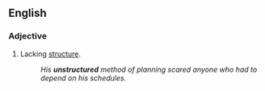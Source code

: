 ==English==

===Adjective===
{{en-adj}}

# Lacking [[structure]].
#:''His '''unstructured''' method of planning scared anyone who had to depend on his schedules.''